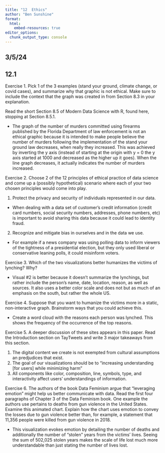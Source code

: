 ```yaml
---
title: "12  Ethics"
author: "Ben Sunshine"
format: 
  html:
    embed-resources: true
editor_options: 
  chunk_output_type: console
---
```


## 3/5/24

## 12.1
Exercise 1. Pick 1 of the 3 examples (stand your ground, climate change, or covid cases), and summarize why that graphic is not ethical. Make sure to include the context that the graph was created in from Section 8.3 in your explanation.

Read the short Section 8.5 of Modern Data Science with R, found here, stopping at Section 8.5.1.


-   The graph of the number of murders committed using firearms published by the Florida Department of law enforcement is not an ethical graphic because it is intended to make people believe the number of murders following the implementation of the stand your ground law decreases, when really they increased. This was achieved by inverting the y axis (instead of starting at the origin with y = 0 the y axis started at 1000 and decreased as the higher up it goes). When the line graph decreases, it actually indicates the number of murders increased.



Exercise 2. Choose 2 of the 12 principles of ethical practice of data science and come up a (possibly hypothetical) scenario where each of your two chosen principles would come into play.

1. Protect the privacy and security of individuals represented in our data.
-   When dealing with a data set of customer's credit information (credit card numbers, social security numbers, addresses, phone numbers, etc) is important to avoid sharing this data because it could lead to identity fraud.

2. Recognize and mitigate bias in ourselves and in the data we use.
-   For example if a news company was using polling data to inform viewers of the tightness of a presidential election, but they only used liberal or conservative leaning polls, it could misinform voters.



Exercise 3. Which of the two visualizations better humanizes the victims of lynching? Why?

-   Visual #2 is better because it doesn't summarize the lynchings, but rather include the person's name, date, location, reason, as well as sources. It also uses a better color scale and does not but as much of an emphasis on the south, but rather the whole US.

Exercise 4. Suppose that you want to humanize the victims more in a static, non-interactive graph. Brainstorm ways that you could achieve this.

-   Create a word cloud with the reasons each person was lynched. This shows the frequency of the occurrence of the top reasons.

Exercise 5. A deeper discussion of these sites appears in this paper. Read the Introduction section on TayTweets and write 3 major takeaways from this section.

1. The digital content we create is not exempted from cultural assumptions an predjudices that exist. 
2. The goal of our visualizations should be to "increasing understanding [for users] while minimizing harm"
3. All components like color, composition, line, symbols, type, and interactivity affect users’ understandings of information.


Exercise 6. The authors of the book Data Feminism argue that “leveraging emotion” might help us better communicate with data. Read the first four paragraphs of Chapter 3 of the Data Feminism book. One example the authors use pertains to deaths from gun violence in the United States. Examine this animated chart. Explain how the chart uses emotion to convey the losses due to gun violence better than, for example, a statement that 11,356 people were killed from gun violence in 2018.

-   This visualization evokes emotion by detailing the number of deaths and additionally the number of "stolen" years from the victims' lives. Seeing the sum of 502,025 stolen years makes the scale of life lost much more understandable than just stating the number of lives lost.